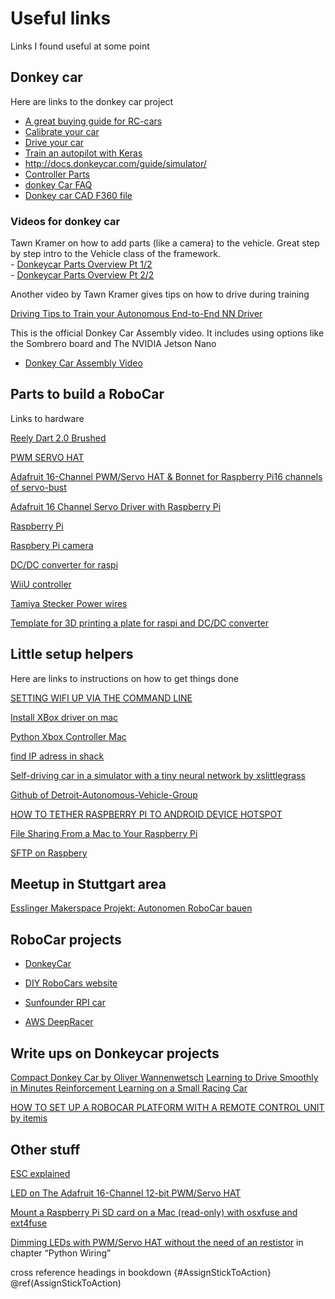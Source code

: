 # Useful links {#UsefulLinks}
Links I found useful at some point 

## Donkey car
Here are links to the donkey car project

- [A great buying guide for RC-cars](http://docs.donkeycar.com/roll_your_own/) 
- [Calibrate your car](http://docs.donkeycar.com/guide/calibrate/)
- [Drive your car](http://docs.donkeycar.com/guide/get_driving/)
- [Train an autopilot with Keras](http://docs.donkeycar.com/guide/train_autopilot/)
- [http://docs.donkeycar.com/guide/simulator/](http://docs.donkeycar.com/guide/simulator/)
- [Controller Parts](http://docs.donkeycar.com/parts/controllers/#physical-joystick-controller)
- [donkey Car FAQ](http://www.donkeycar.com/faq)
- [Donkey car CAD F360 file ](https://myhub.autodesk360.com/ue29cd685/g/shares/SHabee1QT1a327cf2b7a4e199edaece296a3?viewState=NoIgbgDAdAjCA0IDeAdEAXAngBwKZoC40ARXAZwEsBzAOzXjQEMyzd1C0BjAVgDNuAHNwDsANgC0ATgAswzuOkwARo3ECIMCbgDMAyZ14ATSZOFC0AXxABdIA)

### Videos for donkey car

Tawn Kramer on how to add parts (like a camera) to the vehicle. Great step by step intro to the Vehicle class of the framework.  
- [Donkeycar Parts Overview Pt 1/2](https://www.youtube.com/watch?v=YZ4ESrtfShs)    
- [Donkeycar Parts Overview Pt 2/2](https://www.youtube.com/watch?v=G1JjAw_NdnE)

Another video by Tawn Kramer gives tips on how to drive during training

[Driving Tips to Train your Autonomous End-to-End NN Driver](https://www.youtube.com/watch?v=4fXbDf_QWM4&feature=youtu.be)

This is the official Donkey Car Assembly video.  It includes using options like the Sombrero board and The NVIDIA Jetson Nano

- [Donkey Car Assembly Video](https://www.youtube.com/watch?v=OaVqWiR2rS0&feature=youtu.be&mc_cid=0a8c1f095f&mc_eid=547a8008c5)

## Parts to build a RoboCar
Links to hardware 


[Reely Dart 2.0 Brushed](https://www.conrad.de/de/reely-dart-20-brushed-110-rc-modellauto-elektro-buggy-heckantrieb-100-premium-rtr-24-ghz-inkl-akku-ladegeraet-und-s-1605712.html)  

[PWM SERVO HAT](https://www.reichelt.de/raspberry-pi-servo-hat-16-kanal-pwm-rpi-servo-hat-p235533.html?)  

[Adafruit 16-Channel PWM/Servo HAT & Bonnet for Raspberry Pi16 channels of servo-bust](https://learn.adafruit.com/adafruit-16-channel-pwm-servo-hat-for-raspberry-pi/overview)

[Adafruit 16 Channel Servo Driver with Raspberry Pi](https://cdn-learn.adafruit.com/downloads/pdf/adafruit-16-channel-servo-driver-with-raspberry-pi.pdf )  

[Raspberry Pi](https://www.reichelt.de/raspberry-pi-3-b-4x-1-2-ghz-1-gb-ram-wlan-bt-raspberry-pi-3-p164977.html?r=1)  

[Raspbery Pi camera](https://www.amazon.de/dp/B00N1YJKFS/ref=pe_3044161_189395811_TE_dp_1)  

[DC/DC converter for raspi](https://www.reichelt.de/entwicklerboards-spannungsregler-6-40-v-dc-auf-2x-usb-5v-3a-debo-dc-2xusb-p242778.html?PROVID=2788&gclid=CjwKCAiA4OvhBRAjEiwAU2FoJaCWbrXYqhuMADE3wArHLnltplldPHPumAXmfit7bQZUbyxtnIbwhRoCvqAQAvD_BwE&&r=1)  

[WiiU controller](https://www.amazon.de/dp/B06XSB2TXQ/ref=pe_3044161_185740101_TE_item)  

[Tamiya Stecker Power wires](https://www.amazon.de/gp/product/B01I1N73TI/ref=ppx_yo_dt_b_asin_title_o04__o00_s00?ie=UTF8&psc=1) 

[Template for 3D printing a plate for raspi and DC/DC converter](https://www.tinkercad.com/things/fX3fJVQicx5-donkeycarbaseplate)


## Little setup helpers
Here are links to instructions on how to get things done

[SETTING WIFI UP VIA THE COMMAND LINE](https://www.raspberrypi.org/documentation/configuration/wireless/wireless-cli.md "DOCUMENTATION > CONFIGURATION > WIRELESS > WIRELESS-CLI")

[Install XBox driver on mac]( https://github.com/360Controller/360Controller/releases)

[Python Xbox Controller Mac](http://www.philipzucker.com/python-xbox-controller-mac/)  

[find IP adress in shack](http://leases.shack/#/)  


[Self-driving car in a simulator with a tiny neural network by xslittlegrass](https://github.com/xslittlegrass/CarND-Behavioral-Cloning)


[Github of Detroit-Autonomous-Vehicle-Group](https://github.com/Sashulik/Detroit-Autonomous-Vehicle-Group)

[HOW TO TETHER RASPBERRY PI TO ANDROID DEVICE HOTSPOT](http://onlineshouter.com/how-to-tether-raspberry-pi-to-android-device-hotspot/ )

[File Sharing From a Mac to Your Raspberry Pi](https://www.dexterindustries.com/howto/how-to-transfer-files-to-your-raspberry-pi-from-a-mac/)

[SFTP on Raspbery](https://www.raspberrypi.org/documentation/remote-access/ssh/sftp.md)

## Meetup in Stuttgart area


[Esslinger Makerspace Projekt: Autonomen RoboCar bauen](https://www.meetup.com/Esslingen-Makerspace/ "Homepage of the meetup")


## RoboCar projects

- [DonkeyCar](http://www.donkeycar.com)

- [DIY RoboCars website](https://diyrobocars.com)  

- [Sunfounder RPI car ](https://www.sunfounder.com/rpi-car.html)  

- [AWS DeepRacer](https://aws.amazon.com/deepracer/)  


## Write ups on Donkeycar projects


[Compact Donkey Car by Oliver Wannenwetsch](https://github.com/connected-autonomous-mobility/50-hardware/blob/master/indoor_compact_car.md)
[Learning to Drive Smoothly in Minutes Reinforcement Learning on a Small Racing Car](https://towardsdatascience.com/learning-to-drive-smoothly-in-minutes-450a7cdb35f4)


[HOW TO SET UP A ROBOCAR PLATFORM WITH A REMOTE CONTROL UNIT by itemis](https://blogs.itemis.com/en/how-to-set-up-a-robocar-platform-with-a-remote-control-unit)

## Other stuff

[ESC explained](https://en.wikipedia.org/wiki/Electronic_speed_control) 

[LED on The Adafruit 16-Channel 12-bit PWM/Servo HAT](https://cdn-learn.adafruit.com/downloads/pdf/16-channel-pwm-servo-driver.pdf)

[Mount a Raspberry Pi SD card on a Mac (read-only) with osxfuse and ext4fuse](https://www.jeffgeerling.com/blog/2017/mount-raspberry-pi-sd-card-on-mac-read-only-osxfuse-and-ext4fuse)

[Dimming LEDs with PWM/Servo HAT without the need of an restistor](https://cdn-learn.adafruit.com/downloads/pdf/adafruit-16-channel-pwm-servo-hat-for-raspberry-pi.pdf) in chapter "Python Wiring"

cross reference headings in bookdown
{#AssignStickToAction}
\@ref(AssignStickToAction)
